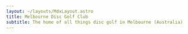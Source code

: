```yaml
---
layout: ~/layouts/MdxLayout.astro
title: Melbourne Disc Golf Club
subtitle: The home of all things disc golf in Melbourne (Australia)
---
```



<HeroImage
  src={heroImage}
  alt="MDGC members and guests"
  class="aspect-[2/1]"
/>

<Grid cols={2}>
	<LinkPanel
		href="/disc-golf"
		title="Disc Golf"
		description="Playing the game"
		icon="heroicons:play-circle"
	/>
	<LinkPanel
		href="/club"
		title="Club"
		description="Becoming a member"
		icon="heroicons:users"
	/>
	<LinkPanel
		href="/courses"
		title="Courses"
		description="Where to play in Melbourne"
		icon="heroicons:map-pin"
	/>
	<LinkPanel
		href="/events"
		title="Events"
		description="Social days and tournaments"
		icon="heroicons:calendar"
	/>
</Grid>
